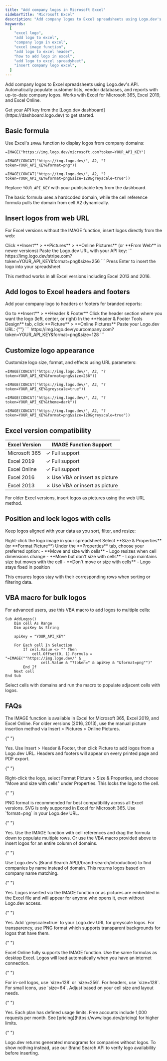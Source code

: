 ```yaml
---
title: "Add company logos in Microsoft Excel"
sidebarTitle: "Microsoft Excel"
description: "Add company logos to Excel spreadsheets using Logo.dev's API with the IMAGE function."
keywords:
  [
    "excel logo",
    "add logo to excel",
    "company logo in excel",
    "excel image function",
    "add logo to excel header",
    "how to add logo in excel",
    "add logo to excel spreadsheet",
    "insert company logo excel",
  ]
---
```


Add company logos to Excel spreadsheets using Logo.dev's API. Automatically populate customer lists, vendor databases, and reports with up-to-date company logos. Works with Excel for Microsoft 365, Excel 2019, and Excel Online.

<Note>
  Get your API key from the [Logo.dev dashboard](https://dashboard.logo.dev) to
  get started.
</Note>

## Basic formula

Use Excel's `IMAGE` function to display logos from company domains:

<CodeGroup>

```excel Basic formula
=IMAGE("https://img.logo.dev/microsoft.com?token=YOUR_API_KEY")
```

```excel With cell reference
=IMAGE(CONCAT("https://img.logo.dev/", A2, "?token=YOUR_API_KEY&format=png"))
```

```excel Advanced with parameters
=IMAGE(CONCAT("https://img.logo.dev/", A2, "?token=YOUR_API_KEY&format=png&size=128&greyscale=true"))
```

</CodeGroup>

Replace `YOUR_API_KEY` with your publishable key from the dashboard.

The basic formula uses a hardcoded domain, while the cell reference formula pulls the domain from cell A2 dynamically.

## Insert logos from web URL

For Excel versions without the IMAGE function, insert logos directly from the web:

<Steps>
  <Step title="Open Insert Pictures dialog">
    Click **Insert** > **Pictures** > **Online Pictures** (or **From Web** in
    newer versions)
  </Step>
  <Step title="Paste Logo.dev URL">
    Paste the Logo.dev URL with your API key: ```
    https://img.logo.dev/stripe.com?token=YOUR_API_KEY&format=png&size=256 ```
  </Step>
  <Step title="Insert the logo">
    Press Enter to insert the logo into your spreadsheet
  </Step>
</Steps>

This method works in all Excel versions including Excel 2013 and 2016.

## Add logos to Excel headers and footers

Add your company logo to headers or footers for branded reports:

<Steps>
  <Step title="Open Header & Footer view">
    Go to **Insert** > **Header & Footer**
  </Step>
  <Step title="Select header section">
    Click the header section where you want the logo (left, center, or right)
  </Step>
  <Step title="Insert picture from web">
    In the **Header & Footer Tools Design** tab, click **Picture** > **Online
    Pictures**
  </Step>
  <Step title="Add Logo.dev URL">
    Paste your Logo.dev URL:
    {""}
    ```
    https://img.logo.dev/yourcompany.com?token=YOUR_API_KEY&format=png&size=128
    ```
  </Step>
</Steps>

## Customize logo appearance

Customize logo size, format, and effects using URL parameters:

<CodeGroup>

```excel PNG logo with size
=IMAGE(CONCAT("https://img.logo.dev/", A2, "?token=YOUR_API_KEY&format=png&size=256"))
```

```excel Greyscale logo
=IMAGE(CONCAT("https://img.logo.dev/", A2, "?token=YOUR_API_KEY&greyscale=true"))
```

```excel Dark mode optimized
=IMAGE(CONCAT("https://img.logo.dev/", A2, "?token=YOUR_API_KEY&theme=dark"))
```

```excel Combined parameters
=IMAGE(CONCAT("https://img.logo.dev/", A2, "?token=YOUR_API_KEY&format=png&size=128&greyscale=true"))
```

</CodeGroup>

## Excel version compatibility

| Excel Version | IMAGE Function Support         |
| ------------- | ------------------------------ |
| Microsoft 365 | ✓ Full support                 |
| Excel 2019    | ✓ Full support                 |
| Excel Online  | ✓ Full support                 |
| Excel 2016    | ✗ Use VBA or insert as picture |
| Excel 2013    | ✗ Use VBA or insert as picture |

For older Excel versions, insert logos as pictures using the web URL method.

## Position and lock logos with cells

Keep logos aligned with your data as you sort, filter, and resize:

<Steps>
  <Step title="Select the logo">
    Right-click the logo image in your spreadsheet
  </Step>
  <Step title="Open properties">
    Select **Size & Properties** (or **Format Picture**)
  </Step>
  <Step title="Choose positioning behavior">
    Under the **Properties** tab, choose your preferred option: - **Move and
    size with cells** - Logo resizes when cell dimensions change - **Move but
    don't size with cells** - Logo maintains size but moves with the cell -
    **Don't move or size with cells** - Logo stays fixed in position
  </Step>
</Steps>

This ensures logos stay with their corresponding rows when sorting or filtering data.

## VBA macro for bulk logos

For advanced users, use this VBA macro to add logos to multiple cells:

```vba
Sub AddLogos()
    Dim cell As Range
    Dim apiKey As String

    apiKey = "YOUR_API_KEY"

    For Each cell In Selection
        If cell.Value <> "" Then
            cell.Offset(0, 1).Formula = "=IMAGE(""https://img.logo.dev/" & _
                cell.Value & "?token=" & apiKey & "&format=png"")"
        End If
    Next cell
End Sub
```

Select cells with domains and run the macro to populate adjacent cells with logos.

## FAQs

<AccordionGroup>
<Accordion title="Does the IMAGE function work in all Excel versions?">
  The IMAGE function is available in Excel for Microsoft 365, Excel 2019, and Excel Online. For older versions (2016, 2013), use the manual picture insertion method via Insert > Pictures > Online Pictures.
</Accordion>

{" "}

<Accordion title="Can I insert logos in Excel headers and footers?">
  Yes. Use Insert > Header & Footer, then click Picture to add logos from a
  Logo.dev URL. Headers and footers will appear on every printed page and PDF
  export.
</Accordion>

{" "}

<Accordion title="How do I keep logos aligned when sorting data?">
  Right-click the logo, select Format Picture > Size & Properties, and choose
  "Move and size with cells" under Properties. This locks the logo to the cell.
</Accordion>

{" "}

<Accordion title="What image format should I use for Excel?">
  PNG format is recommended for best compatibility across all Excel versions.
  SVG is only supported in Excel for Microsoft 365. Use `format=png` in your
  Logo.dev URL.
</Accordion>

{" "}

<Accordion title="Can I add multiple company logos at once?">
  Yes. Use the IMAGE function with cell references and drag the formula down to
  populate multiple rows. Or use the VBA macro provided above to insert logos
  for an entire column of domains.
</Accordion>

{" "}

<Accordion title="How do I look up logos if I only have company names?">
  Use Logo.dev's [Brand Search API](/brand-search/introduction) to find
  companies by name instead of domain. This returns logos based on company name
  matching.
</Accordion>

{" "}

<Accordion title="Will logos appear when I share the Excel file?">
  Yes. Logos inserted via the IMAGE function or as pictures are embedded in the
  Excel file and will appear for anyone who opens it, even without Logo.dev
  access.
</Accordion>

{" "}

<Accordion title="Can I make logos transparent or greyscale?">
  Yes. Add `greyscale=true` to your Logo.dev URL for greyscale logos. For
  transparency, use PNG format which supports transparent backgrounds for logos
  that have them.
</Accordion>

{" "}

<Accordion title="How do I add logos to Excel Online?">
  Excel Online fully supports the IMAGE function. Use the same formulas as
  desktop Excel. Logos will load automatically when you have an internet
  connection.
</Accordion>

{" "}

<Accordion title="What size should I use for logos in Excel?">
  For in-cell logos, use `size=128` or `size=256`. For headers, use `size=128`.
  For small icons, use `size=64`. Adjust based on your cell size and layout
  needs.
</Accordion>

{" "}

<Accordion title="Are there rate limits for Excel integrations?">
  Yes. Each plan has defined usage limits. Free accounts include 1,000 requests
  per month. See [pricing](https://www.logo.dev/pricing) for higher limits.
</Accordion>

{" "}

<Accordion title="How do I handle missing logos?">
  Logo.dev returns generated monograms for companies without logos. To show
  nothing instead, use our Brand Search API to verify logo availability before
  inserting.
</Accordion>

</AccordionGroup>

